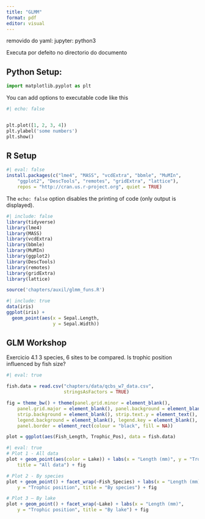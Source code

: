 ```yaml
---
title: "GLMM"
format: pdf
editor: visual
---
```


removido do yaml: jupyter: python3

Executa por defeito no directorio do documento

## Python Setup:

```python
import matplotlib.pyplot as plt
```

You can add options to executable code like this

```python
#| echo: false


plt.plot([1, 2, 3, 4])
plt.ylabel('some numbers')
plt.show()
```

## R Setup

```r
#| eval: false
install.packages(c("lme4", "MASS", "vcdExtra", "bbmle", "MuMIn",
    "ggplot2", "DescTools", "remotes", "gridExtra", "lattice"),
    repos = "http://cran.us.r-project.org", quiet = TRUE)
```

The `echo: false` option disables the printing of code (only output is displayed).

```r
#| include: false
library(tidyverse)
library(lme4)
library(MASS)
library(vcdExtra)
library(bbmle)
library(MuMIn)
library(ggplot2)
library(DescTools)
library(remotes)
library(gridExtra)
library(lattice)

source('chapters/auxil/glmm_funs.R')
```

```r
#| include: true
data(iris)
ggplot(iris) + 
  geom_point(aes(x = Sepal.Length,
                 y = Sepal.Width))
```

## GLM Workshop

Exercicio 4.1 3 species, 6 sites to be compared. Is trophic position influenced by fish size?

```r
#| eval: true

fish.data = read.csv("chapters/data/qcbs_w7_data.csv",
                     stringsAsFactors = TRUE)

fig = theme_bw() + theme(panel.grid.minor = element_blank(),
    panel.grid.major = element_blank(), panel.background = element_blank(),
    strip.background = element_blank(), strip.text.y = element_text(),
    legend.background = element_blank(), legend.key = element_blank(),
    panel.border = element_rect(colour = "black", fill = NA))

plot = ggplot(aes(Fish_Length, Trophic_Pos), data = fish.data)
```

```r
#| eval: true
# Plot 1 - All data
plot + geom_point(aes(color = Lake)) + labs(x = "Length (mm)", y = "Trophic position",
    title = "All data") + fig

# Plot 2 - By species
plot + geom_point() + facet_wrap(~Fish_Species) + labs(x = "Length (mm)",
    y = "Trophic position", title = "By species") + fig

# Plot 3 – By lake
plot + geom_point() + facet_wrap(~Lake) + labs(x = "Length (mm)",
    y = "Trophic position", title = "By lake") + fig
```
